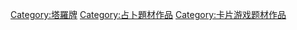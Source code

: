 [[Category:塔羅牌|Category:塔羅牌]]
[[Category:占卜題材作品|Category:占卜題材作品]]
[[Category:卡片游戏题材作品|Category:卡片游戏题材作品]]